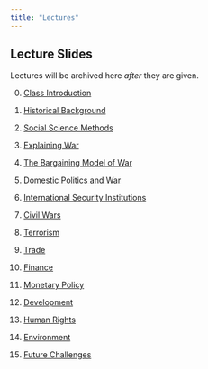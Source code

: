 ---
title: "Lectures"
---

## Lecture Slides

Lectures will be archived here *after* they are given.

0. [Class Introduction](lectures/polsc145-intro-class.html)

1. [Historical Background](lectures/polsc145-historical-background.html)

2. [Social Science Methods](lectures/polsc145-social-science.html)

3. [Explaining War](lectures/polsc145-explaining-war.html)

4. [The Bargaining Model of War](lectures/polsc145-bargaining-model.html)

5. [Domestic Politics and War](lectures/polsc145-domestic-politics-war.html)

6. [International Security Institutions](lectures/polsc145-alliances.html)

7. [Civil Wars](lectures/polsc145-civil-wars.html)

8. [Terrorism](lectures/polsc145-terrorism.html)

9. [Trade](lectures/polsc145-trade.html)

10. [Finance](lectures/polsc145-finance.html)

11. [Monetary Policy](lectures/polsc145-monetary-policy.html)

12. [Development](lectures/polsc145-development.html)

13. [Human Rights](lectures/polsc145-human-rights.html)

14. [Environment](lectures/polsc145-environment.html)

15. [Future Challenges](lectures/polsc145-future-challenges.html)
